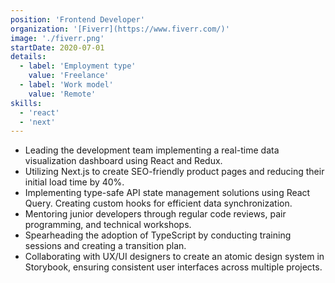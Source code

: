 ```yaml
---
position: 'Frontend Developer'
organization: '[Fiverr](https://www.fiverr.com/)'
image: './fiverr.png'
startDate: 2020-07-01
details:
  - label: 'Employment type'
    value: 'Freelance'
  - label: 'Work model'
    value: 'Remote'
skills:
  - 'react'
  - 'next'
---
```


- Leading the development team implementing a real-time data visualization dashboard using React and Redux.
- Utilizing Next.js to create SEO-friendly product pages and reducing their initial load time by 40%.
- Implementing type-safe API state management solutions using React Query. Creating custom hooks for efficient data synchronization.
- Mentoring junior developers through regular code reviews, pair programming, and technical workshops.
- Spearheading the adoption of TypeScript by conducting training sessions and creating a transition plan.
- Collaborating with UX/UI designers to create an atomic design system in Storybook, ensuring consistent user interfaces across multiple projects.
